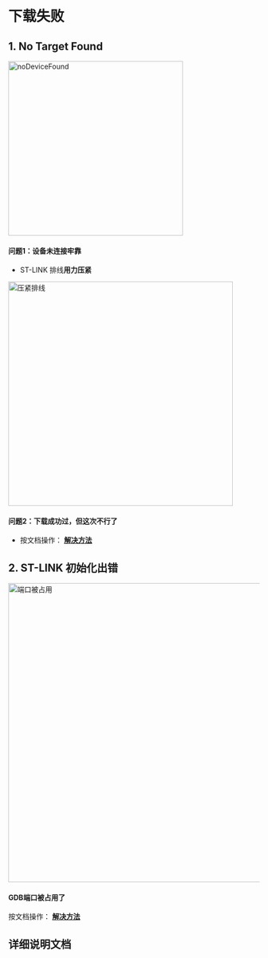 # 下载失败

## 1. No Target Found

<div style={{ display: "flex", justifyContent: "center", alignItems: "center", marginBottom: "20px"}}>
<img src={require('../img/CompilationFailed/noDeviceFound.png').default} alt="noDeviceFound" width="350px" />
</div>

#### 问题1：设备未连接牢靠

- ST-LINK 排线**用力压紧**

<div style={{ display: "flex", justifyContent: "center", alignItems: "center", marginBottom: "20px"}}>
<img src={require('../img/CompilationFailed/压紧排线.png').default} alt="压紧排线" width="450px" />
</div>

#### 问题2：下载成功过，但这次不行了

- 按文档操作： **[解决方法](/docs/stm32/FAQ/DownloadFailed/CompilationFailed)**

## 2. ST-LINK 初始化出错

<div style={{ display: "flex", justifyContent: "center", alignItems: "center", marginBottom: "20px"}}>
<img src={require('../img/CompilationFailed/端口被占用.png').default} alt="端口被占用" width="600px" />
</div>

#### GDB端口被占用了

按文档操作： **[解决方法](/docs/stm32/FAQ/DownloadFailed/PortOccupied)**

## 详细说明文档


<DocCardList />